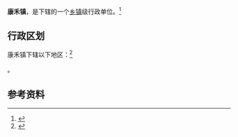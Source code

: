 {{中国乡级行政区|44/16/25/113/000}}

'''康禾镇'''，是{{PRC admin/fullname|44/16/25/113/000|3}}下辖的一个[[乡镇|乡镇]]级行政单位。<ref>{{PRC admin/ref sgc|{{PRC admin/parent|44/16/25/113/000}}}}</ref>

== 行政区划 ==

康禾镇下辖以下地区：<ref>{{PRC admin/ref sgc|44/16/25/113/000}}</ref>

{{PRC admin/children|44/16/25/113/000}}。

== 参考资料 ==

{{reflist}}

{{行政区划小作品}}
{{PRC admin/navcat|44/16/25/113/000}}
